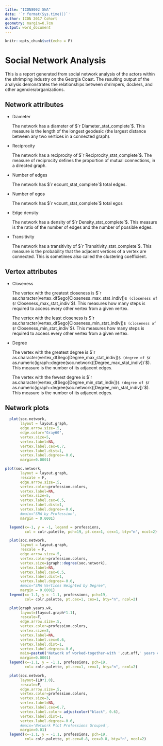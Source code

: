 ```yaml
---
title: "ICON8002 SNA"
date: '`r format(Sys.time())`'
author: ICON 2017 Cohort
geometry: margin=0.7cm
output: word_document
---
```


```r
knitr::opts_chunk$set(echo = F)
```

# Social Network Analysis
This is a report generated from social network analysis of the actors within the shrimping industry on the Georgia Coast. The resulting output of the analysis demonstrates the relationships between shrimpers, dockers, and other agencies/organizations. 


## Network attributes

* Diameter

    The network has a diameter of $`r Diameter_stat_complete`$. This measure is the length of the longest geodesic (the largest distance between any two vertices in a connected graph).

* Reciprocity

    The network has a reciprocity of $`r Reciprocity_stat_complete`$. The measure of reciprocity defines the proportion of mutual connections, in a directed graph.

* Number of edges

    The network has $`r ecount_stat_complete`$ total edges.

* Number of egos

    The network has $`r vcount_stat_complete`$ total egos

* Edge density

    The network has a density of $`r Density_stat_complete`$. This measure is the ratio of the number of edges and the number of possible edges.

* Transitivity

    The network has a transitivity of $`r Transitivity_stat_complete`$. This measure is the probability that the adjacent vertices of a vertex are connected. This is sometimes also called the clustering coefficient.

## Vertex attributes

* Closeness

    The vertex with the greatest closeness is $`r as.character(vertex_df$ego[Closeness_max_stat_indiv])`$ (closeness of $`r Closeness_max_stat_indiv`$). This measures how many steps is required to access every other vertex from a given vertex.

    The vertex with the least closeness is $`r as.character(vertex_df$ego[Closeness_min_stat_indiv])`$ (closeness of $`r Closeness_min_stat_indiv`$). This measures how many steps is required to access every other vertex from a given vertex.

* Degree

    The vertex with the greatest degree is $`r as.character(vertex_df$ego[Degree_max_stat_indiv])`$ (degree of $`r as.numeric(igraph::degree(soc.network)[Degree_max_stat_indiv])`$). This measure is the number of its adjacent edges.

    The vertex with the fewest degree is $`r as.character(vertex_df$ego[Degree_min_stat_indiv])`$ (degree of $`r as.numeric(igraph::degree(soc.network)[Degree_min_stat_indiv])`$). This measure is the number of its adjacent edges.




## Network plots


```r
  plot(soc.network,
       layout = layout.graph,
       edge.arrow.size=.5,
       edge.color="Gray60",
       vertex.size=5,
       vertex.label=NA,
       vertex.label.cex=0.7,
       vertex.label.dist=1,
       vertex.label.degree=-0.6,
       margin=0.0001)
```

```r
plot(soc.network,
       layout = layout.graph,
       rescale = F,
       edge.arrow.size=.5,
       vertex.color=profession.colors,
       vertex.label=NA,
       vertex.size=5,
       vertex.label.cex=0.5,
       vertex.label.dist=1,
       vertex.label.degree=-0.6,
       #main="SNA by Profession",
       margin = 0.0001)

  legend(x=-1, y = -1, legend = professions,
         col = colr.palette, pch=19, pt.cex=1, cex=1, bty="n", ncol=2)
```




```r
  plot(soc.network,
       layout = layout.graph,
       rescale = F,
       edge.arrow.size=.5,
       vertex.color=profession.colors,
       vertex.size=igraph::degree(soc.network),
       vertex.label=NA,
       vertex.label.cex=0.5,
       vertex.label.dist=1,
       vertex.label.degree=-0.6,
       #main="SNA Vertices Weighted by Degree",
       margin = 0.0001)
  legend(x=-1.1, y = -1.1, professions, pch=19,
         col= colr.palette, pt.cex=1, cex=1, bty="n", ncol=2)
```

```r
  plot(graph.years.wk,
       layout=(layout.graph*1.1),
       rescale=F,
       edge.arrow.size=.5,
       vertex.color=profession.colors,
       vertex.size=3,
       vertex.label=NA,
       vertex.label.cex=0.6,
       vertex.label.dist=1,
       vertex.label.degree=-0.6,
       main=paste0('Network of worked-together-with ',cut.off,' years connection'),
       margin=0.0001)
  legend(x=-1.1, y = -1.1, professions, pch=19,
         col= colr.palette, pt.cex=1, cex=1, bty="n", ncol=2)
```


```r
  plot(soc.network,
       layout=(LO*1.0),
       rescale=F, 
       edge.arrow.size=.5,
       vertex.color=profession.colors,
       vertex.size=3,
       vertex.label=NA,
       vertex.label.cex=0.7,
       vertex.label.color= adjustcolor("black", 0.6),
       vertex.label.dist=1,
       vertex.label.degree=-0.6,
       #main='Network Plot Professions Grouped',
       margin=0.01)
  legend(x=-1.1, y = -1.1, professions, pch=19,
         col= colr.palette, pt.cex=0.8, cex=0.8, bty="n", ncol=2)
  ```